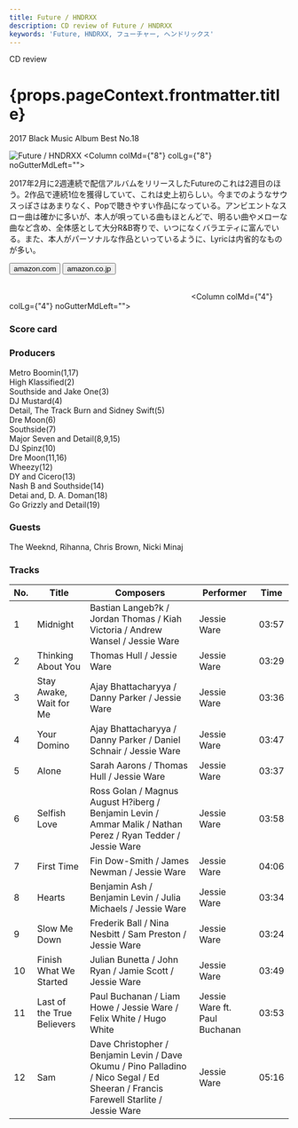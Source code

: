 ```yaml
---
title: Future / HNDRXX
description: CD review of Future / HNDRXX
keywords: 'Future, HNDRXX, フューチャー, ヘンドリックス'
---
```





<p className="largeP">CD review</p>
<h1 className="h1--no--margin">{props.pageContext.frontmatter.title}</h1>
<p className="largeP"><Link to="/best50/2017/">2017 Black Music Album Best No.18</Link></p>

<Row  className="image-card-group">
	<Column colMd={"4"} colLg={"4"} noGutterMdLeft="">
       <ImageCard>

![Future / HNDRXX](../../images/cd/future4L.jpg) 
</ImageCard>
	</Column>
	<Column colMd={"8"} colLg={"8"} noGutterMdLeft="">
	<p>
	2017年2月に2週連続で配信アルバムをリリースしたFutureのこれは2週目のほう。2作品で連続1位を獲得していて、これは史上初らしい。今までのようなサウスっぽさはあまりなく、Popで聴きやすい作品になっている。アンビエントなスロー曲は確かに多いが、本人が唄っている曲もほとんどで、明るい曲やメローな曲など含め、全体感として大分R&B寄りで、いつになくバラエティに富んでいる。また、本人がパーソナルな作品といっているように、Lyricは内省的なものが多い。
	</p>
	<div>
	  <Button href="https://amzn.to/3fEKHsj" kind="primary" size="small" renderIcon={ArrowUpRight24}>
      amazon.com
      </Button>
      <Button href="https://amzn.to/2ZCjHUD" kind="secondary" size="small" renderIcon={ArrowUpRight24}>
      amazon.co.jp
      </Button>
	</div>
	<a href="https://geo.music.apple.com/jp/album/glasshouse-deluxe-edition/1440904932?mt=1&app=music&ls=1&at=11lcug" style="display:inline-block;overflow:hidden;background:url(https://linkmaker.itunes.apple.com/ja-jp/lockup.svg?releaseDate=2017-10-20&kind=album&bubble=apple_music&style=mono-black) no-repeat;width:180px;height:45px;"></a>
	<a href="https://geo.music.apple.com/jp/album/glasshouse-deluxe-edition/1440904932?app=itunes&at=11lcug" style="display:inline-block;overflow:hidden;background:url(https://linkmaker.itunes.apple.com/ja-jp/badge-lrg.svg?releaseDate=2017-10-20T00:00:00Z&kind=album&bubble=itunes_music) no-repeat;width:140px;height:45px;"></a>
	</Column>
</Row>
<Row >
	<Column colMd={"4"} colLg={"4"} noGutterMdLeft="">
<div>
    <h3>Score card</h3>
	<SliderJS1 value="3" />
    <SliderJS2 value="2" />
	<SliderJS3 value="2" />
    <SliderJS4 value="9" />
</div>
</Column>
<Column colMd={"8"} colLg={"8"} noGutterMdLeft="">
<div>
<h3>Producers</h3>
<p>
Metro Boomin(1,17)
<br/>High Klassified(2)
<br/>Southside and Jake One(3)
<br/>DJ Mustard(4)
<br/>Detail, The Track Burn and Sidney Swift(5)
<br/>Dre Moon(6)
<br/>Southside(7)
<br/>Major Seven and Detail(8,9,15)
<br/>DJ Spinz(10)
<br/>Dre Moon(11,16)
<br/>Wheezy(12)
<br/>DY and Cicero(13)
<br/>Nash B and Southside(14)
<br/>Detai and, D. A. Doman(18)
<br/>Go Grizzly and Detail(19)
</p>
<h3>Guests</h3>
<p>
The Weeknd, Rihanna, Chris Brown, Nicki Minaj
</p>
</div>
</Column>
</Row>

<h3>Tracks</h3>

| No. |	 Title                     |	 Composers                                                                                                                       |	 Performer                   |	Time |
| --- |	-------------------------- | ----------------------------------------------------------------------------------------------------------------------------------- | ----------------------------- | ----- |
| 1	  |	Midnight                   | Bastian Langeb?k / Jordan Thomas / Kiah Victoria / Andrew Wansel / Jessie Ware                                                      | Jessie Ware                   | 03:57 |
| 2	  |	Thinking About You         | Thomas Hull / Jessie Ware                                                                                                           | Jessie Ware                   | 03:29 |
| 3	  |	Stay Awake, Wait for Me    | Ajay Bhattacharyya / Danny Parker / Jessie Ware                                                                                     | Jessie Ware                   | 03:36 |
| 4	  |	Your Domino                | Ajay Bhattacharyya / Danny Parker / Daniel Schnair / Jessie Ware                                                                    | Jessie Ware                   | 03:47 |
| 5	  |	Alone                      | Sarah Aarons / Thomas Hull / Jessie Ware                                                                                            | Jessie Ware                   | 03:37 |
| 6	  |	Selfish Love               | Ross Golan / Magnus August H?iberg / Benjamin Levin / Ammar Malik / Nathan Perez / Ryan Tedder / Jessie Ware                        | Jessie Ware                   | 03:58 |
| 7	  |	First Time                 | Fin Dow-Smith / James Newman / Jessie Ware                                                                                          | Jessie Ware                   | 04:06 |
| 8	  |	Hearts                     | Benjamin Ash / Benjamin Levin / Julia Michaels / Jessie Ware                                                                        | Jessie Ware                   | 03:34 |
| 9	  |	Slow Me Down               | Frederik Ball / Nina Nesbitt / Sam Preston / Jessie Ware                                                                            | Jessie Ware                   | 03:24 |
| 10  |	Finish What We Started     | Julian Bunetta / John Ryan / Jamie Scott / Jessie Ware                                                                              | Jessie Ware                   | 03:49 |
| 11  |	Last of the True Believers | Paul Buchanan / Liam Howe / Jessie Ware / Felix White / Hugo White                                                                  | Jessie Ware ft. Paul Buchanan | 03:53 |
| 12  |	Sam                        | Dave Christopher / Benjamin Levin / Dave Okumu / Pino Palladino / Nico Segal / Ed Sheeran / Francis Farewell Starlite / Jessie Ware | Jessie Ware                   | 05:16 |

<Row>
<Column colMd={3} colLg={3} noGutterMdLeft>
<Review1 />
</Column>
</Row>